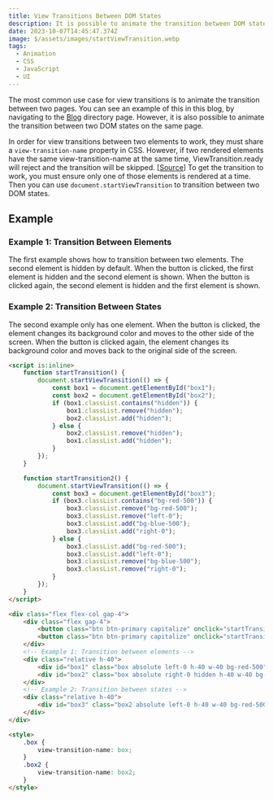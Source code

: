```yaml
---
title: View Transitions Between DOM States
description: It is possible to animate the transition between DOM states using CSS and JavaScript.
date: 2023-10-07T14:45:47.374Z
image: $/assets/images/startViewTransition.webp
tags:
  - Animation
  - CSS
  - JavaScript
  - UI
---
```


The most common use case for view transitions is to animate the transition between two pages. You can see an example of this in this blog, by navigating to the [Blog](/blog) directory page. However, it is also possible to animate the transition between two DOM states on the same page.

In order for view transitions between two elements to work, they must share a `view-transition-name` property in CSS. However, if two rendered elements have the same view-transition-name at the same time, ViewTransition.ready will reject and the transition will be skipped. [[Source](https://developer.mozilla.org/en-US/docs/Web/CSS/view-transition-name)] To get the transition to work, you must ensure only one of those elements is rendered at a time. Then you can use `document.startViewTransition` to transition between two DOM states.

## Example

### Example 1: Transition Between Elements

The first example shows how to transition between two elements. The second element is hidden by default. When the button is clicked, the first element is hidden and the second element is shown. When the button is clicked again, the second element is hidden and the first element is shown.

### Example 2: Transition Between States

The second example only has one element. When the button is clicked, the element changes its background color and moves to the other side of the screen. When the button is clicked again, the element changes its background color and moves back to the original side of the screen.

<Example />

```html
<script is:inline>
	function startTransition() {
		document.startViewTransition(() => {
			const box1 = document.getElementById("box1");
			const box2 = document.getElementById("box2");
			if (box1.classList.contains("hidden")) {
				box1.classList.remove("hidden");
				box2.classList.add("hidden");
			} else {
				box2.classList.remove("hidden");
				box1.classList.add("hidden");
			}
		});
	}

	function startTransition2() {
		document.startViewTransition(() => {
			const box3 = document.getElementById("box3");
			if (box3.classList.contains("bg-red-500")) {
				box3.classList.remove("bg-red-500");
				box3.classList.remove("left-0");
				box3.classList.add("bg-blue-500");
				box3.classList.add("right-0");
			} else {
				box3.classList.add("bg-red-500");
				box3.classList.add("left-0");
				box3.classList.remove("bg-blue-500");
				box3.classList.remove("right-0");
			}
		});
	}
</script>

<div class="flex flex-col gap-4">
	<div class="flex gap-4">
		<button class="btn btn-primary capitalize" onclick="startTransition()">Run Transition 1</button>
		<button class="btn btn-primary capitalize" onclick="startTransition2()">Run Transition 2</button>
	</div>
	<!-- Example 1: Transition between elements -->
	<div class="relative h-40">
		<div id="box1" class="box absolute left-0 h-40 w-40 bg-red-500"></div>
		<div id="box2" class="box absolute right-0 hidden h-40 w-40 bg-blue-500"></div>
	</div>
	<!-- Example 2: Transition between states -->
	<div class="relative h-40">
		<div id="box3" class="box2 absolute left-0 h-40 w-40 bg-red-500"></div>
	</div>
</div>

<style>
	.box {
		view-transition-name: box;
	}
	.box2 {
		view-transition-name: box2;
	}
</style>

```